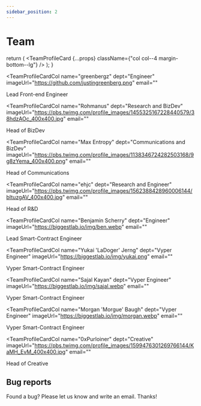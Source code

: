```yaml
---
sidebar_position: 2
---
```


# Team


  return (
    <TeamProfileCard {...props} className={"col col--4 margin-bottom--lg"} />
  );
}

<div className="row">

<TeamProfileCardCol
  name="greenbergz"
  dept="Engineer"
  imageUrl="https://github.com/justingreenberg.png"
  email=""
>
  Lead Front-end Engineer
</TeamProfileCardCol>

<TeamProfileCardCol
  name="Rohmanus"
  dept="Research and BizDev"
  imageUrl="https://pbs.twimg.com/profile_images/1455325167228440579/38hdzAOc_400x400.jpg"
  email=""
>
  Head of BizDev
</TeamProfileCardCol>

<TeamProfileCardCol
  name="Max Entropy"
  dept="Communications and BizDev"
  imageUrl="https://pbs.twimg.com/profile_images/1138346724282503168/9g8zYema_400x400.png"
  email=""
>
  Head of Communications
</TeamProfileCardCol>

<TeamProfileCardCol
  name="ehjc"
  dept="Research and Engineer"
  imageUrl="https://pbs.twimg.com/profile_images/1562388428960006144/bItuzgAV_400x400.jpg"
  email=""
>
  Head of R&D
</TeamProfileCardCol>

<TeamProfileCardCol
  name="Benjamin Scherry"
  dept="Engineer"
  imageUrl="https://biggestlab.io/img/ben.webp"
  email=""
>
  Lead Smart-Contract Engineer
</TeamProfileCardCol>

<TeamProfileCardCol
  name="Yukai 'LaDoger' Jerng"
  dept="Vyper Engineer"
  imageUrl="https://biggestlab.io/img/yukai.png"
  email=""
>
  Vyper Smart-Contract Engineer
</TeamProfileCardCol>

<TeamProfileCardCol
  name="Sajal Kayan"
  dept="Vyper Engineer"
  imageUrl="https://biggestlab.io/img/sajal.webp"
  email=""
>
  Vyper Smart-Contract Engineer
</TeamProfileCardCol>

<TeamProfileCardCol
  name="Morgan 'Morgue' Baugh"
  dept="Vyper Engineer"
  imageUrl="https://biggestlab.io/img/morgan.webp"
  email=""
>
  Vyper Smart-Contract Engineer
</TeamProfileCardCol>

<TeamProfileCardCol
  name="0xPurloiner"
  dept="Creative"
  imageUrl="https://pbs.twimg.com/profile_images/1599476301269766144/KaMH_EvM_400x400.jpg"
  email=""
>
  Head of Creative
</TeamProfileCardCol>

</div>

## Bug reports

Found a bug? Please let us know and write an email. Thanks!

